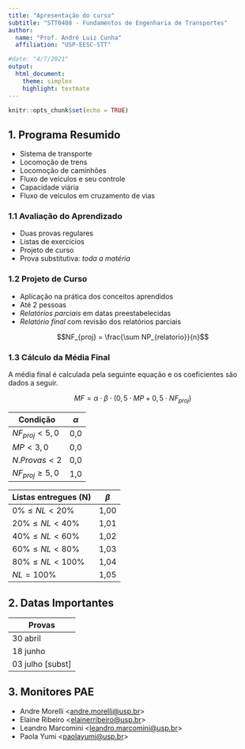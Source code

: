 ```yaml
---
title: "Apresentação do curso"
subtitle: "STT0408 - Fundamentos de Engenharia de Transportes"
author: 
  name: "Prof. André Luiz Cunha"
  affiliation: "USP-EESC-STT"

#date: "4/7/2021"
output: 
  html_document:
    theme: simplex
    highlight: textmate
---
```


```r
knitr::opts_chunk$set(echo = TRUE)
```


## 1. Programa Resumido

- Sistema de transporte
- Locomoção de trens
- Locomoção de caminhões
- Fluxo de veículos e seu controle
- Capacidade viária
- Fluxo de veículos em cruzamento de vias


### 1.1 Avaliação do Aprendizado

- Duas provas regulares
- Listas de exercícios
- Projeto de curso
- Prova substitutiva: *toda a matéria*


### 1.2 Projeto de Curso

- Aplicação na prática dos conceitos aprendidos
- Até 2 pessoas
- *Relatórios parciais* em datas preestabelecidas
- *Relatório final* com revisão dos relatórios parciais

$$NF_{proj} = \frac{\sum NP_{relatorio}}{n}$$


### 1.3 Cálculo da Média Final

A média final é calculada pela seguinte equação e os coeficientes são dados a seguir.

$$ MF = \alpha \cdot \beta \cdot (0,5 \cdot MP + 0,5 \cdot NF_{proj}) $$

| Condição | $\alpha$ |
|---|---|
| $NF_{proj} < 5,0$| 0,0 |
| $MP < 3,0$| 0,0  |
| $N.Provas < 2$| 0,0 |
| $NF_{proj} \geq 5,0$| 1,0 |


| Listas entregues (N) | $\beta$ |
|---|---|
| $0\% \leq NL \lt 20\%$| 1,00 |
| $20\% \leq NL \lt 40\%$| 1,01 |
| $40\% \leq NL \lt 60\%$| 1,02 |
| $60\% \leq NL \lt 80\%$| 1,03 |
| $80\% \leq NL \lt 100\%$| 1,04 |
| $NL = 100\%$| 1,05 |



## 2. Datas Importantes

|Provas|
|------|
|30 abril|
|18 junho|
|03 julho [subst]|


## 3. Monitores PAE

- Andre Morelli <<andre.morelli@usp.br>>
- Elaine Ribeiro <<elainerribeiro@usp.br>>
- Leandro Marcomini <<leandro.marcomini@usp.br>>
- Paola Yumi <<paolayumi@usp.br>>


<!-- ## 4. Notas de aula -->
